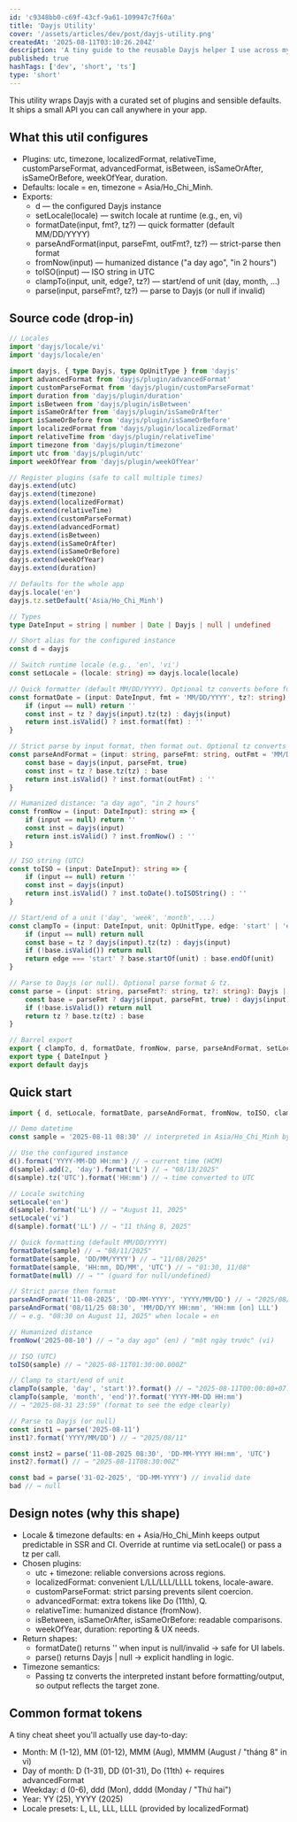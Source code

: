 ```yaml
---
id: 'c9348bb0-c69f-43cf-9a61-109947c7f60a'
title: 'Dayjs Utility'
cover: '/assets/articles/dev/post/dayjs-utility.png'
createdAt: '2025-08-11T03:10:26.204Z'
description: 'A tiny guide to the reusable Dayjs helper I use across my apps—plugins, locale/timezone, and practical format examples'
published: true
hashTags: ['dev', 'short', 'ts']
type: 'short'
---
```


This utility wraps Dayjs with a curated set of plugins and sensible defaults. It ships a small API you can call anywhere in your app.

## What this util configures

- Plugins: utc, timezone, localizedFormat, relativeTime, customParseFormat, advancedFormat, isBetween, isSameOrAfter, isSameOrBefore, weekOfYear, duration.
- Defaults: locale = en, timezone = Asia/Ho_Chi_Minh.
- Exports:
  - d — the configured Dayjs instance
  - setLocale(locale) — switch locale at runtime (e.g., en, vi)
  - formatDate(input, fmt?, tz?) — quick formatter (default MM/DD/YYYY)
  - parseAndFormat(input, parseFmt, outFmt?, tz?) — strict-parse then format
  - fromNow(input) — humanized distance ("a day ago", "in 2 hours")
  - toISO(input) — ISO string in UTC
  - clampTo(input, unit, edge?, tz?) — start/end of unit (day, month, ...)
  - parse(input, parseFmt?, tz?) — parse to Dayjs (or null if invalid)

## Source code (drop-in)

<CodeBlockTabs fileName='src/utils/dayjs.ts'>

```ts
// Locales
import 'dayjs/locale/vi'
import 'dayjs/locale/en'

import dayjs, { type Dayjs, type OpUnitType } from 'dayjs'
import advancedFormat from 'dayjs/plugin/advancedFormat'
import customParseFormat from 'dayjs/plugin/customParseFormat'
import duration from 'dayjs/plugin/duration'
import isBetween from 'dayjs/plugin/isBetween'
import isSameOrAfter from 'dayjs/plugin/isSameOrAfter'
import isSameOrBefore from 'dayjs/plugin/isSameOrBefore'
import localizedFormat from 'dayjs/plugin/localizedFormat'
import relativeTime from 'dayjs/plugin/relativeTime'
import timezone from 'dayjs/plugin/timezone'
import utc from 'dayjs/plugin/utc'
import weekOfYear from 'dayjs/plugin/weekOfYear'

// Register plugins (safe to call multiple times)
dayjs.extend(utc)
dayjs.extend(timezone)
dayjs.extend(localizedFormat)
dayjs.extend(relativeTime)
dayjs.extend(customParseFormat)
dayjs.extend(advancedFormat)
dayjs.extend(isBetween)
dayjs.extend(isSameOrAfter)
dayjs.extend(isSameOrBefore)
dayjs.extend(weekOfYear)
dayjs.extend(duration)

// Defaults for the whole app
dayjs.locale('en')
dayjs.tz.setDefault('Asia/Ho_Chi_Minh')

// Types
type DateInput = string | number | Date | Dayjs | null | undefined

// Short alias for the configured instance
const d = dayjs

// Switch runtime locale (e.g., 'en', 'vi')
const setLocale = (locale: string) => dayjs.locale(locale)

// Quick formatter (default MM/DD/YYYY). Optional tz converts before formatting.
const formatDate = (input: DateInput, fmt = 'MM/DD/YYYY', tz?: string): string => {
	if (input == null) return ''
	const inst = tz ? dayjs(input).tz(tz) : dayjs(input)
	return inst.isValid() ? inst.format(fmt) : ''
}

// Strict parse by input format, then format out. Optional tz converts before output.
const parseAndFormat = (input: string, parseFmt: string, outFmt = 'MM/DD/YYYY', tz?: string): string => {
	const base = dayjs(input, parseFmt, true)
	const inst = tz ? base.tz(tz) : base
	return inst.isValid() ? inst.format(outFmt) : ''
}

// Humanized distance: "a day ago", "in 2 hours"
const fromNow = (input: DateInput): string => {
	if (input == null) return ''
	const inst = dayjs(input)
	return inst.isValid() ? inst.fromNow() : ''
}

// ISO string (UTC)
const toISO = (input: DateInput): string => {
	if (input == null) return ''
	const inst = dayjs(input)
	return inst.isValid() ? inst.toDate().toISOString() : ''
}

// Start/end of a unit ('day', 'week', 'month', ...)
const clampTo = (input: DateInput, unit: OpUnitType, edge: 'start' | 'end' = 'start', tz?: string): Dayjs | null => {
	if (input == null) return null
	const base = tz ? dayjs(input).tz(tz) : dayjs(input)
	if (!base.isValid()) return null
	return edge === 'start' ? base.startOf(unit) : base.endOf(unit)
}

// Parse to Dayjs (or null). Optional parse format & tz.
const parse = (input: string, parseFmt?: string, tz?: string): Dayjs | null => {
	const base = parseFmt ? dayjs(input, parseFmt, true) : dayjs(input)
	if (!base.isValid()) return null
	return tz ? base.tz(tz) : base
}

// Barrel export
export { clampTo, d, formatDate, fromNow, parse, parseAndFormat, setLocale, toISO }
export type { DateInput }
export default dayjs
```

</CodeBlockTabs>

## Quick start

<CodeBlockTabs fileName='index.ts'>

```ts
import { d, setLocale, formatDate, parseAndFormat, fromNow, toISO, clampTo, parse } from '@/utils/dayjs'

// Demo datetime
const sample = '2025-08-11 08:30' // interpreted in Asia/Ho_Chi_Minh by default

// Use the configured instance
d().format('YYYY-MM-DD HH:mm') // → current time (HCM)
d(sample).add(2, 'day').format('L') // → "08/13/2025"
d(sample).tz('UTC').format('HH:mm') // → time converted to UTC

// Locale switching
setLocale('en')
d(sample).format('LL') // → "August 11, 2025"
setLocale('vi')
d(sample).format('LL') // → "11 tháng 8, 2025"

// Quick formatting (default MM/DD/YYYY)
formatDate(sample) // → "08/11/2025"
formatDate(sample, 'DD/MM/YYYY') // → "11/08/2025"
formatDate(sample, 'HH:mm, DD/MM', 'UTC') // → "01:30, 11/08"
formatDate(null) // → "" (guard for null/undefined)

// Strict parse then format
parseAndFormat('11-08-2025', 'DD-MM-YYYY', 'YYYY/MM/DD') // → "2025/08/11"
parseAndFormat('08/11/25 08:30', 'MM/DD/YY HH:mm', 'HH:mm [on] LLL')
// → e.g. "08:30 on August 11, 2025" when locale = en

// Humanized distance
fromNow('2025-08-10') // → "a day ago" (en) / "một ngày trước" (vi)

// ISO (UTC)
toISO(sample) // → "2025-08-11T01:30:00.000Z"

// Clamp to start/end of unit
clampTo(sample, 'day', 'start')?.format() // → "2025-08-11T00:00:00+07:00"
clampTo(sample, 'month', 'end')?.format('YYYY-MM-DD HH:mm')
// → "2025-08-31 23:59" (format to see the edge clearly)

// Parse to Dayjs (or null)
const inst1 = parse('2025-08-11')
inst1?.format('YYYY/MM/DD') // → "2025/08/11"

const inst2 = parse('11-08-2025 08:30', 'DD-MM-YYYY HH:mm', 'UTC')
inst2?.format() // → "2025-08-11T08:30:00Z"

const bad = parse('31-02-2025', 'DD-MM-YYYY') // invalid date
bad // → null
```

</CodeBlockTabs>

## Design notes (why this shape)

- Locale & timezone defaults: en + Asia/Ho_Chi_Minh keeps output predictable in SSR and CI. Override at runtime via setLocale() or pass a tz per call.
- Chosen plugins:
  - utc + timezone: reliable conversions across regions.
  - localizedFormat: convenient L/LL/LLL/LLLL tokens, locale-aware.
  - customParseFormat: strict parsing prevents silent coercion.
  - advancedFormat: extra tokens like Do (11th), Q.
  - relativeTime: humanized distance (fromNow).
  - isBetween, isSameOrAfter, isSameOrBefore: readable comparisons.
  - weekOfYear, duration: reporting & UX needs.
- Return shapes:
  - formatDate() returns '' when input is null/invalid → safe for UI labels.
  - parse() returns Dayjs | null → explicit handling in logic.
- Timezone semantics:
  - Passing tz converts the interpreted instant before formatting/output, so output reflects the target zone.

## Common format tokens

A tiny cheat sheet you'll actually use day-to-day:

- Month: M (1-12), MM (01-12), MMM (Aug), MMMM (August / "tháng 8" in vi)
- Day of month: D (1-31), DD (01-31), Do (11th) ← requires advancedFormat
- Weekday: d (0-6), ddd (Mon), dddd (Monday / "Thứ hai")
- Year: YY (25), YYYY (2025)
- Locale presets: L, LL, LLL, LLLL (provided by localizedFormat)

